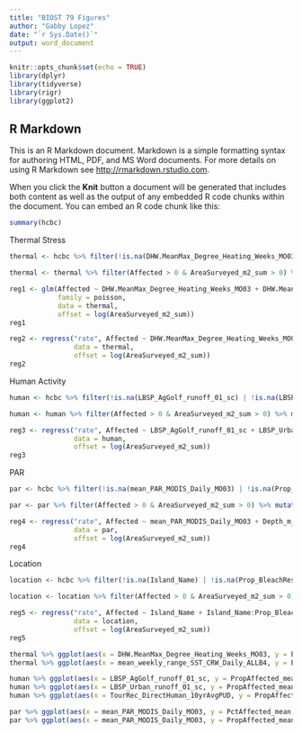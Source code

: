 ```yaml
---
title: "BIOST 79 Figures"
author: "Gabby Lopez"
date: "`r Sys.Date()`"
output: word_document
---
```


```r
knitr::opts_chunk$set(echo = TRUE)
library(dplyr)
library(tidyverse)
library(rigr)
library(ggplot2)
```

## R Markdown

This is an R Markdown document. Markdown is a simple formatting syntax for authoring HTML, PDF, and MS Word documents. For more details on using R Markdown see <http://rmarkdown.rstudio.com>.

When you click the **Knit** button a document will be generated that includes both content as well as the output of any embedded R code chunks within the document. You can embed an R code chunk like this:

```r
summary(hcbc)
```

Thermal Stress

```r
thermal <- hcbc %>% filter(!is.na(DHW.MeanMax_Degree_Heating_Weeks_MO03) | !is.na(DHW.MeanMax_Degree_Heating_Weeks_YR10YR01) | !is.na(mean_weekly_range_SST_CRW_Daily_ALLB4) | !is.na(Prop_BleachResTaxa) | !is.na(Depth_m_mn) | !is.na(PropAffected_mean) | !is.na(AreaSurveyed_m2_sum)) %>% mutate(Affected = PropAffected_mean * AreaSurveyed_m2_sum)

thermal <- thermal %>% filter(Affected > 0 & AreaSurveyed_m2_sum > 0) %>% mutate(Affected = round(Affected))

reg1 <- glm(Affected ~ DHW.MeanMax_Degree_Heating_Weeks_MO03 + DHW.MeanMax_Degree_Heating_Weeks_YR10YR01 + mean_weekly_range_SST_CRW_Daily_ALLB4 + DHW.MeanMax_Degree_Heating_Weeks_MO03:Prop_BleachResTaxa + DHW.MeanMax_Degree_Heating_Weeks_YR10YR01:Prop_BleachResTaxa + mean_weekly_range_SST_CRW_Daily_ALLB4:Prop_BleachResTaxa,
            family = poisson,
            data = thermal,
            offset = log(AreaSurveyed_m2_sum))
reg1

reg2 <- regress("rate", Affected ~ DHW.MeanMax_Degree_Heating_Weeks_MO03 + DHW.MeanMax_Degree_Heating_Weeks_YR10YR01 + mean_weekly_range_SST_CRW_Daily_ALLB4 + DHW.MeanMax_Degree_Heating_Weeks_MO03:Prop_BleachResTaxa + DHW.MeanMax_Degree_Heating_Weeks_YR10YR01:Prop_BleachResTaxa + mean_weekly_range_SST_CRW_Daily_ALLB4:Prop_BleachResTaxa,
                data = thermal,
                offset = log(AreaSurveyed_m2_sum))
reg2
```

Human Activity
```r
human <- hcbc %>% filter(!is.na(LBSP_AgGolf_runoff_01_sc) | !is.na(LBSP_Urban_runoff_01_sc) | !is.na(TourRec_DirectHuman_10yrAvgPUD) | !is.na(Prop_BleachResTaxa) | !is.na(Depth_m_mn) | !is.na(PropAffected_mean) | !is.na(AreaSurveyed_m2_sum)) %>% mutate(Affected = PropAffected_mean * AreaSurveyed_m2_sum)

human <- human %>% filter(Affected > 0 & AreaSurveyed_m2_sum > 0) %>% mutate(Affected = round(Affected))

reg3 <- regress("rate", Affected ~ LBSP_AgGolf_runoff_01_sc + LBSP_Urban_runoff_01_sc + TourRec_DirectHuman_10yrAvgPUD + LBSP_AgGolf_runoff_01_sc:Prop_BleachResTaxa + LBSP_Urban_runoff_01_sc:Prop_BleachResTaxa + TourRec_DirectHuman_10yrAvgPUD:Prop_BleachResTaxa,
                data = human,
                offset = log(AreaSurveyed_m2_sum))
reg3
```

PAR
```r
par <- hcbc %>% filter(!is.na(mean_PAR_MODIS_Daily_MO03) | !is.na(Prop_BleachResTaxa) | !is.na(Depth_m_mn) | !is.na(PropAffected_mean) | !is.na(AreaSurveyed_m2_sum)) %>% mutate(Affected = PropAffected_mean * AreaSurveyed_m2_sum)

par <- par %>% filter(Affected > 0 & AreaSurveyed_m2_sum > 0) %>% mutate(Affected = round(Affected))

reg4 <- regress("rate", Affected ~ mean_PAR_MODIS_Daily_MO03 + Depth_m_mn + mean_PAR_MODIS_Daily_MO03:Prop_BleachResTaxa,
                data = par,
                offset = log(AreaSurveyed_m2_sum))
reg4
```

Location
```r
location <- hcbc %>% filter(!is.na(Island_Name) | !is.na(Prop_BleachResTaxa) | !is.na(Depth_m_mn) | !is.na(PropAffected_mean) | !is.na(AreaSurveyed_m2_sum)) %>% mutate(Affected = PropAffected_mean * AreaSurveyed_m2_sum)

location <- location %>% filter(Affected > 0 & AreaSurveyed_m2_sum > 0) %>% mutate(Affected = round(Affected))

reg5 <- regress("rate", Affected ~ Island_Name + Island_Name:Prop_BleachResTaxa,
                data = location,
                offset = log(AreaSurveyed_m2_sum))
reg5
```

```r
thermal %>% ggplot(aes(x = DHW.MeanMax_Degree_Heating_Weeks_MO03, y = PropAffected_mean, col = Prop_BleachResTaxa)) + geom_point() 
thermal %>% ggplot(aes(x = mean_weekly_range_SST_CRW_Daily_ALLB4, y = PropAffected_mean, col = Prop_BleachResTaxa)) + geom_point() 

human %>% ggplot(aes(x = LBSP_AgGolf_runoff_01_sc, y = PropAffected_mean, col = Prop_BleachResTaxa)) + geom_point()
human %>% ggplot(aes(x = LBSP_Urban_runoff_01_sc, y = PropAffected_mean, col = Prop_BleachResTaxa)) + geom_point()
human %>% ggplot(aes(x = TourRec_DirectHuman_10yrAvgPUD, y = PropAffected_mean, col = Prop_BleachResTaxa)) + geom_point()

par %>% ggplot(aes(x = mean_PAR_MODIS_Daily_MO03, y = PctAffected_mean, col = factor(DepthBin_5m))) + geom_point() + labs(x='Mean Daily PAR (umol/sec)', y='Percent of Bleached Coral (%)', main='PAR levels and Percentage of Bleached Coral by Bathymetric Depth') + scale_colour_discrete(name='Bathymetric Depth (m)', breaks=c("[0,5]","(5,10]","(10,15]"), labels=c("<= 5","> 5 and <= 10","> 10 and <= 15")) + geom_jitter()
par %>% ggplot(aes(x = mean_PAR_MODIS_Daily_MO03, y = PropAffected_mean, col = Prop_BleachResTaxa)) + geom_point(aes(shape=factor(DepthBin_5m)))
```

